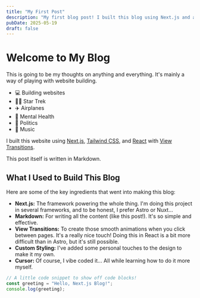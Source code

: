 ```yaml
---
title: "My First Post"
description: "My first blog post! I built this blog using Next.js and added cool view transitions."
pubDate: 2025-05-19
draft: false
---
```


# Welcome to My Blog

This is going to be my thoughts on anything and everything. It's mainly a way of playing with website building.

* 💻 Building websites
* 🖖🏽 Star Trek
* ✈️ Airplanes
* 🧠 Mental Health
* 📰 Politics
* 🎹 Music

I built this website using [Next.js](https://nextjs.org/), [Tailwind CSS](https://tailwindcss.com/), and [React](https://react.dev/) with [View Transitions](https://react.dev/blog/2025/04/23/react-labs-view-transitions-activity-and-more).

This post itself is written in Markdown.

## What I Used to Build This Blog

Here are some of the key ingredients that went into making this blog:

* **Next.js:** The framework powering the whole thing. I'm doing this project in several frameworks, and to be honest, I prefer Astro or Nuxt...
* **Markdown:** For writing all the content (like this post!). It's so simple and effective.
* **View Transitions:** To create those smooth animations when you click between pages. It's a really nice touch! Doing this in React is a bit more difficult than in Astro, but it's still possible.
* **Custom Styling:** I've added some personal touches to the design to make it my own.
* **Cursor:** Of course, I vibe coded it... All while learning how to do it more myself.

```js
// A little code snippet to show off code blocks!
const greeting = "Hello, Next.js Blog!";
console.log(greeting);
```
